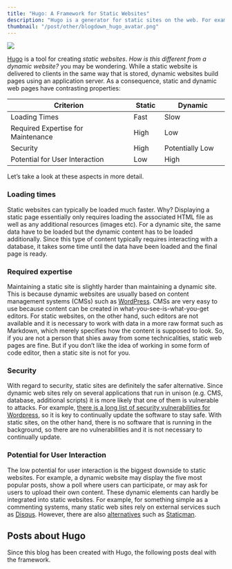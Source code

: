 ```yaml
---
title: "Hugo: A Framework for Static Websites"
description: "Hugo is a generator for static sites on the web. For example, this blog has been created with Hugo. Here, I discuss how Hugo can be used to create a blog, implement a commenting system, and much more."
thumbnail: "/post/other/blogdown_hugo_avatar.png"
---
```

<img src="/post/other/blogdown_hugo_avatar.png">

[Hugo](https://gohugo.io/) is a tool for creating *static websites*. *How is this different from a dynamic website?* you may be wondering. While a static website is delivered to clients in the same way that is stored, dynamic websites build pages using an application server. As a consequence, static and dynamic web pages have contrasting properties:

| Criterion                      | Static | Dynamic         |
|--------------------------------|--------|-----------------|
|  Loading Times                 | Fast   | Slow            |
| Required Expertise for Maintenance            | High   | Low             |
| Security                       | High   | Potentially Low |
| Potential for User Interaction | Low    | High            |

Let's take a look at these aspects in more detail.

### Loading times

Static websites can typically be loaded much faster. Why? Displaying a static page essentially only requires loading the associated HTML file as well as any additional resources (images etc). For a dynamic site, the same data have to be loaded but the dynamic content has to be loaded additionally. Since this type of content typically requires interacting with a database, it takes some time until the data have been loaded and the final page is ready.

### Required expertise

Maintaining a static site is slightly harder than maintaining a dynamic site. This is because dynamic websites are usually based on content management systems (CMSs) such as [WordPress](https://wordpress.org/). CMSs are very easy to use because content can be created in what-you-see-is-what-you-get editors. For static websites, on the other hand, such editors are not available and it is necessary to work with data in a more raw format such as Markdown, which merely specifies how the content is supposed to
look. So, if you are not a person that shies away from some technicalities, static web pages are fine. But if you don't like the idea of working in some form of code editor, then a static site is not for you.

### Security

With regard to security, static sites are definitely the safer alternative. Since dynamic web sites rely on several applications that run in unison (e.g. CMS, database, additional scripts) it is more likely that one of them is vulnerable to attacks. For example, [there is a long list of security vulnerabilities for Wordpress](https://www.cvedetails.com/vulnerability-list/vendor_id-2337/product_id-4096/), so it is key to continually update the software to stay safe. With static sites, on the other hand, there is no software that is running in the background, so there are no vulnerabilities and it is not necessary to continually update.

### Potential for User Interaction

The low potential for user interaction is the biggest downside to static websites. For example, a dynamic website may display the five most popular posts, show a poll where users can participate, or may ask for users to upload their own content. These dynamic elements can hardly be integrated into static websites. For example, for something simple as a commenting systems, many static web sites rely on external services such as [Disqus](https://disqus.com/). However, there
are also [alternatives](https://gohugo.io/content-management/comments/) such as [Staticman](https://staticman.net/).

## Posts about Hugo

Since this blog has been created with Hugo, the following posts deal with the framework.

